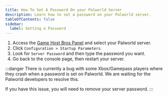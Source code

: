 ```yaml
---
title: How To Set A Password On your Palworld Server
description: Learn how to set a password on your Palworld server.
tableOfContents: false
sidebar:
  label: Setting a Password
---
```


1. Access the [Game Host Bros Panel](https://panel.gamehostbros.com/) and select your Palworld server.
2. Click `Configuration > Startup Parameters`.
3. Look for `Server Password` and then type the password you want.
4. Go back to the console page, then restart your server.

:::danger
There is currently a bug with some Xbox/Gamepass players where they crash when a password is set on Palworld. We are waiting for the Palworld developers to resolve this.

If you have this issue, you will need to remove your server password.
:::

